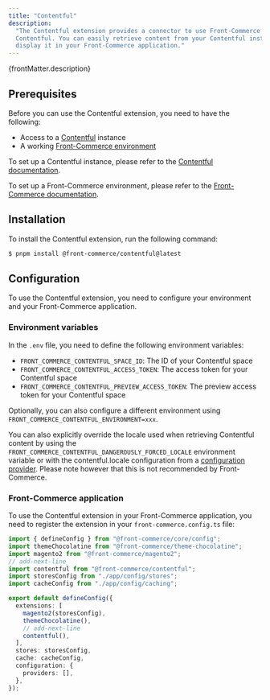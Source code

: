```yaml
---
title: "Contentful"
description:
  "The Contentful extension provides a connector to use Front-Commerce with a
  Contentful. You can easily retrieve content from your Contentful instance and
  display it in your Front-Commerce application."
---
```


<p>{frontMatter.description}</p>

## Prerequisites

Before you can use the Contentful extension, you need to have the following:

- Access to a [Contentful](https://www.contentful.com/) instance
- A working [Front-Commerce environment](/docs/3.x/get-started/installation)

To set up a Contentful instance, please refer to the
[Contentful documentation](https://www.contentful.com/developers/docs/).

To set up a Front-Commerce environment, please refer to the
[Front-Commerce documentation](/docs/3.x/get-started/installation).

## Installation

To install the Contentful extension, run the following command:

```bash
$ pnpm install @front-commerce/contentful@latest
```

## Configuration

To use the Contentful extension, you need to configure your environment and your
Front-Commerce application.

### Environment variables

In the `.env` file, you need to define the following environment variables:

- `FRONT_COMMERCE_CONTENTFUL_SPACE_ID`: The ID of your Contentful space
- `FRONT_COMMERCE_CONTENTFUL_ACCESS_TOKEN`: The access token for your Contentful
  space
- `FRONT_COMMERCE_CONTENTFUL_PREVIEW_ACCESS_TOKEN`: The preview access token for
  your Contentful space

Optionally, you can also configure a different environment using
`FRONT_COMMERCE_CONTENTFUL_ENVIRONMENT=xxx`.

You can also explicitly override the locale used when retrieving Contentful
content by using the `FRONT_COMMERCE_CONTENTFUL_DANGEROUSLY_FORCED_LOCALE`
environment variable or with the contentful.locale configuration from a
[configuration provider](/docs/2.x/advanced/server/configurations#what-is-a-configuration-provider).
Please note however that this is not recommended by Front-Commerce.

### Front-Commerce application

To use the Contentful extension in your Front-Commerce application, you need to
register the extension in your `front-commerce.config.ts` file:

```ts title="front-commerce.config.ts"
import { defineConfig } from "@front-commerce/core/config";
import themeChocolatine from "@front-commerce/theme-chocolatine";
import magento2 from "@front-commerce/magento2";
// add-next-line
import contentful from "@front-commerce/contentful";
import storesConfig from "./app/config/stores";
import cacheConfig from "./app/config/caching";

export default defineConfig({
  extensions: [
    magento2(storesConfig),
    themeChocolatine(),
    // add-next-line
    contentful(),
  ],
  stores: storesConfig,
  cache: cacheConfig,
  configuration: {
    providers: [],
  },
});
```
